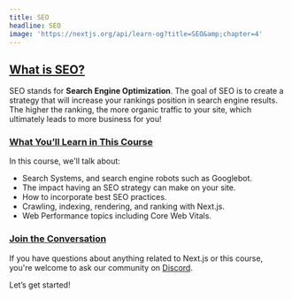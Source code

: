 ```yaml
---
title: SEO
headline: SEO
image: 'https://nextjs.org/api/learn-og?title=SEO&amp;chapter=4'
---
```


[What is SEO?](#what-is-seo)
----------------------------

SEO stands for **Search Engine Optimization**. The goal of SEO is to create a strategy that will increase your rankings position in search engine results. The higher the ranking, the more organic traffic to your site, which ultimately leads to more business for you!

### [What You’ll Learn in This Course](#what-youll-learn-in-this-course)

In this course, we'll talk about:

*   Search Systems, and search engine robots such as Googlebot.
*   The impact having an SEO strategy can make on your site.
*   How to incorporate best SEO practices.
*   Crawling, indexing, rendering, and ranking with Next.js.
*   Web Performance topics including Core Web Vitals.

### [Join the Conversation](#join-the-conversation)

If you have questions about anything related to Next.js or this course, you're welcome to ask our community on [Discord](https://discord.gg/Q3AsD4efFC).

Let’s get started!

